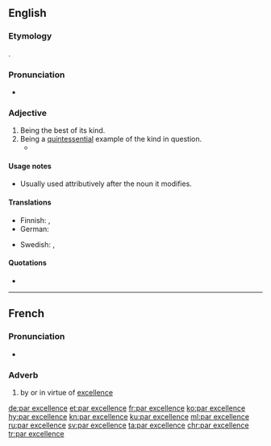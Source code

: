 ==English==

===Etymology===
{{bor|en|fr|par excellence||by excellence}}.

===Pronunciation===
* {{IPA|/pɑɹ ɛksəˈlɑns/|lang=en}}

===Adjective===
{{en-adj|-|head=[[par]] [[excellence]]}}

# Being the best of its kind.
# Being a [[quintessential]] example of the kind in question.
#* {{quote-book
|passage=[in footnote 71] The Roman Senate conferred the honorific title of Augustus (the imperial title '''par excellence''') upon Octavian in 27 {{B.C.E.}}.
|title=Inferno
|year=2009
|author=Stanley Lombardo|page=176|url=http://books.google.com/books?id=SXX9pMFCR8IC&pg=PA176&lpg=PA176&dq=%22The+Roman+Senate+conferred+the+honorific+title+of+Augustus+%28the+imperial+title+%27%27%27par+excellence%27%27%27%29+upon+Octavian+in+27%22&source=bl&ots=GktE2ub5IV&sig=fRHWMNb9Lf9zbl8dY4q8rKd37cs&hl=en&sa=X&ei=KPI3UMDdBMH40gGT-ICgDQ&ved=0CC8Q6AEwAA#v=onepage&q=%22The%20Roman%20Senate%20conferred%20the%20honorific%20title%20of%20Augustus%20%28the%20imperial%20title%20%27%27%27par%20excellence%27%27%27%29%20upon%20Octavian%20in%2027%22&f=false}}

====Usage notes====
* Usually used attributively after the noun it modifies.

====Translations====
{{trans-top|being quintessential example of one's kind}}
* Finnish: {{t+|fi|loistava}}, {{t|fi|par excellence}}
* German: {{t+|de|par excellence}}
{{trans-mid}}
* Swedish: {{t|sv|framför alla andra}}, {{t+|sv|par excellence}}
{{trans-bottom}}

====Quotations====
* {{quote-book
|passage=He was '''par excellence''' a theologian
|title=The Institutes of the Christian Religion
|year=2009
|author=John Calvin}}

----

==French==

===Pronunciation===
* {{fr-IPA}}

===Adverb===
{{fr-adv}}

# by or in virtue of [[excellence]]

[[de:par excellence]]
[[et:par excellence]]
[[fr:par excellence]]
[[ko:par excellence]]
[[hy:par excellence]]
[[kn:par excellence]]
[[ku:par excellence]]
[[ml:par excellence]]
[[ru:par excellence]]
[[sv:par excellence]]
[[ta:par excellence]]
[[chr:par excellence]]
[[tr:par excellence]]
